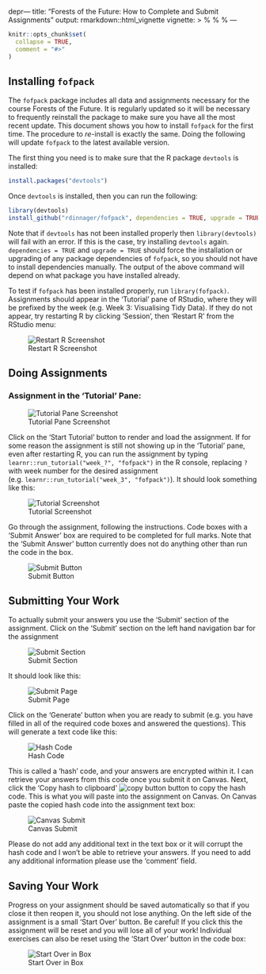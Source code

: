 depr---
title: "Forests of the Future: How to Complete and Submit Assignments"
output: rmarkdown::html_vignette
vignette: >
  %\VignetteIndexEntry{Forests of the Future: How to Complete and Submit Assignments}
  %\VignetteEngine{knitr::rmarkdown}
  %\VignetteEncoding{UTF-8}
---

```r
knitr::opts_chunk$set(
  collapse = TRUE,
  comment = "#>"
)
```

## Installing `fofpack`

The `fofpack` package includes all data and assignments necessary for the 
course Forests of the Future. It is regularly updated so it will be necessary
to frequently reinstall the package to make sure you have all the most recent
update. This document shows you how to install `fofpack` for the first time. 
The procedure to *re*-install is exactly the same. Doing the following will
update `fofpack` to the latest available version.

The first thing you need is to make sure that the R package `devtools` is 
installed:

```r
install.packages("devtools")
```

Once `devtools` is installed, then you can run the following:

```r
library(devtools)
install_github("rdinnager/fofpack", dependencies = TRUE, upgrade = TRUE)
```

Note that if `devtools` has not been installed properly then `library(devtools)`
will fail with an error. If this is the case, try installing `devtools` again.
`dependencies = TRUE` and `upgrade = TRUE` should force the installation or
upgrading of any package dependencies of `fofpack`, so you should not have to
install dependencies manually. The output of the above command will depend
on what package you have installed already.

To test if `fofpack` has been installed properly, run `library(fofpack)`. 
Assignments should appear in the 'Tutorial' pane of RStudio, where they will
be prefixed by the week (e.g. Week 3: Visualising Tidy Data). If they do not
appear, try restarting R by clicking 'Session', then 'Restart R' from the RStudio
menu:

![Restart R Screenshot](images/restart_r.png)

## Doing Assignments

### Assignment in the 'Tutorial' Pane:

![Tutorial Pane Screenshot](images/tutorial_pane.png)


Click on the 'Start Tutorial' button to render and load the assignment. If for
some reason the assignment is still not showing up in the 'Tutorial' pane, even
after restarting R, you can run the assignment by typing 
`learnr::run_tutorial("week_?", "fofpack")` in the R console, replacing `?` with
week number for the desired assignment (e.g. `learnr::run_tutorial("week_3", "fofpack")`). 
It should look something like this:

![Tutorial Screenshot](images/tutorial_example.png)

Go through the assignment, following the instructions. Code boxes with
a 'Submit Answer' box are required to be completed for full marks.
Note that the 'Submit Answer' button currently does not do anything other
than run the code in the box. 

![Submit Button](images/submit_button.png)

## Submitting Your Work

To actually submit your answers you use the 'Submit' section of the assignment. 
Click on the 'Submit' section on the left hand navigation bar for the assignment

![Submit Section](images/submit.png)

It should look like this:

![Submit Page](images/generate_page.png)

Click on the 'Generate' button when you are ready to submit (e.g. you have filled
in all of the required code boxes and answered the questions). This will generate
a text code like this:

![Hash Code](images/hash_code.png)

This is called a 'hash' code, and your answers are encrypted within it. I can retrieve
your answers from this code once you submit it on Canvas. Next, click the 'Copy hash to clipboard' ![copy button](images/copy_button.png) button to copy the hash code. This is what you will paste into the assignment on Canvas. On Canvas paste the copied hash code into the assignment text box:

![Canvas Submit](images/canvas_submit.png)

Please do not add any additional text in the text box or it will corrupt the
hash code and I won't be able to retrieve your answers. If you need to add any
additional information please use the 'comment' field.


## Saving Your Work

Progress on your assignment should be saved automatically so that if you close 
it then reopen it, you should not lose anything. On the left side of the assignment
is a small 'Start Over' button. Be careful! If you click this the assignment will
be reset and you will lose all of your work! Individual exercises can also be reset
using the 'Start Over' button in the code box:

![Start Over in Box](images/startover_box.png)
